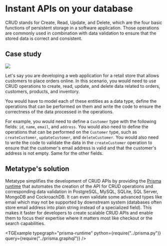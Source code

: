 
# Instant APIs on your database

CRUD stands for Create, Read, Update, and Delete, which are the four basic functions of persistent storage in a software application. Those operations are commonly used in combination with data validation to ensure that the stored data is correct and consistent.

## Case study

<div className="text-center md:float-right p-8">

![](image.drawio.svg)

</div>

Let's say you are developing a web application for a retail store that allows customers to place orders online. In this scenario, you would need to use CRUD operations to create, read, update, and delete data related to orders, customers, products, and inventory.

You would have to model each of these entities as a data type, define the operations that can be performed on them and write the code to ensure the correctness of the data processed in the operations.

For example, you would need to define a `Customer` type with the following fields: `id`, `name`, `email`, and `address`. You would also need to define the operations that can be performed on the `Customer` type, such as `createCustomer`, `updateCustomer`, and `deleteCustomer`. You would also need to write the code to validate the data in the `createCustomer` operation to ensure that the customer's email address is valid and that the customer's address is not empty. Same for the other fields.

## Metatype's solution

Metatype simplifies the development of CRUD APIs by providing the [Prisma runtime](/docs/reference/runtimes/prisma) that automates the creation of the API for CRUD operations and corresponding data validation in PostgreSQL, MySQL, SQLite, SQL Server, MongoDB and CockroachDB. It can even validate some advanced types like email which may not be supported by downstream system (databases often store email address into plain string instead of a specialized field). This makes it faster for developers to create scalable CRUD APIs and enable them to focus their expertise where it matters most like checkout or the search capabilities.

<TGExample
  typegraph="prisma-runtime"
  python={require("../prisma.py")}
  query={require("../prisma.graphql")}
/>
